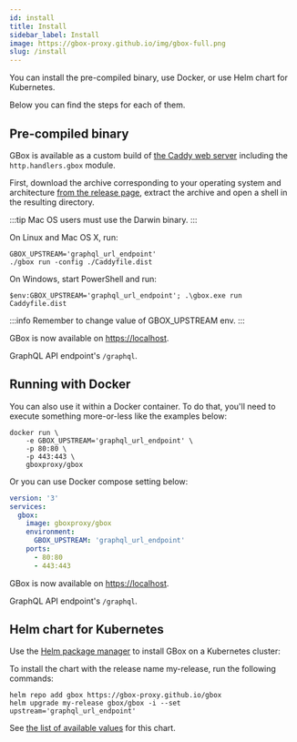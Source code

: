 ```yaml
---
id: install
title: Install
sidebar_label: Install
image: https://gbox-proxy.github.io/img/gbox-full.png
slug: /install
---
```


You can install the pre-compiled binary, use Docker, or use Helm chart for Kubernetes.

Below you can find the steps for each of them.

Pre-compiled binary
-------------------

GBox is available as a custom build of [the Caddy web server](https://caddyserver.com) including the `http.handlers.gbox` module.

First, download the archive corresponding to your operating system and architecture [from the release page](https://github.com/gbox-proxy/gbox/releases), extract the archive and open a shell in the resulting directory.

:::tip
Mac OS users must use the Darwin binary.
:::

On Linux and Mac OS X, run:

```shell
GBOX_UPSTREAM='graphql_url_endpoint'
./gbox run -config ./Caddyfile.dist
```

On Windows, start PowerShell and run:

```shell
$env:GBOX_UPSTREAM='graphql_url_endpoint'; .\gbox.exe run Caddyfile.dist
```

:::info
Remember to change value of GBOX_UPSTREAM env.
:::

GBox is now available on [https://localhost](https://localhost).

GraphQL API endpoint's `/graphql`.

Running with Docker
-------------------

You can also use it within a Docker container. To do that, you'll need to execute something more-or-less like the examples below:

```shell
docker run \
    -e GBOX_UPSTREAM='graphql_url_endpoint' \
    -p 80:80 \
    -p 443:443 \
    gboxproxy/gbox
```

Or you can use Docker compose setting below:

```yaml
version: '3'
services:
  gbox:
    image: gboxproxy/gbox
    environment:
      GBOX_UPSTREAM: 'graphql_url_endpoint'
    ports:
      - 80:80
      - 443:443
```

GBox is now available on [https://localhost](https://localhost).

GraphQL API endpoint's `/graphql`.

Helm chart for Kubernetes
-------------------------

Use the [Helm package manager](https://helm.sh) to install GBox on a Kubernetes cluster:

To install the chart with the release name my-release, run the following commands:

```shell
helm repo add gbox https://gbox-proxy.github.io/gbox
helm upgrade my-release gbox/gbox -i --set upstream='graphql_url_endpoint'
```

See [the list of available values](https://artifacthub.io/packages/helm/gbox/gbox) for this chart.
